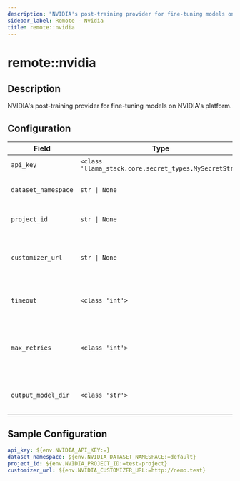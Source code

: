 ```yaml
---
description: "NVIDIA's post-training provider for fine-tuning models on NVIDIA's platform."
sidebar_label: Remote - Nvidia
title: remote::nvidia
---
```


# remote::nvidia

## Description

NVIDIA's post-training provider for fine-tuning models on NVIDIA's platform.

## Configuration

| Field | Type | Required | Default | Description |
|-------|------|----------|---------|-------------|
| `api_key` | `<class 'llama_stack.core.secret_types.MySecretStr'>` | No |  | The NVIDIA API key. |
| `dataset_namespace` | `str \| None` | No | default | The NVIDIA dataset namespace. |
| `project_id` | `str \| None` | No | test-example-model@v1 | The NVIDIA project ID. |
| `customizer_url` | `str \| None` | No |  | Base URL for the NeMo Customizer API |
| `timeout` | `<class 'int'>` | No | 300 | Timeout for the NVIDIA Post Training API |
| `max_retries` | `<class 'int'>` | No | 3 | Maximum number of retries for the NVIDIA Post Training API |
| `output_model_dir` | `<class 'str'>` | No | test-example-model@v1 | Directory to save the output model |

## Sample Configuration

```yaml
api_key: ${env.NVIDIA_API_KEY:=}
dataset_namespace: ${env.NVIDIA_DATASET_NAMESPACE:=default}
project_id: ${env.NVIDIA_PROJECT_ID:=test-project}
customizer_url: ${env.NVIDIA_CUSTOMIZER_URL:=http://nemo.test}
```
